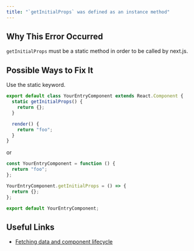 ```yaml
---
title: "`getInitialProps` was defined as an instance method"
---
```


## Why This Error Occurred

`getInitialProps` must be a static method in order to be called by next.js.

## Possible Ways to Fix It

Use the static keyword.

```js filename="pages/example.js"
export default class YourEntryComponent extends React.Component {
  static getInitialProps() {
    return {};
  }

  render() {
    return "foo";
  }
}
```

or

```js filename="pages/example.js"
const YourEntryComponent = function () {
  return "foo";
};

YourEntryComponent.getInitialProps = () => {
  return {};
};

export default YourEntryComponent;
```

## Useful Links

- [Fetching data and component lifecycle](/docs/pages/api-reference/functions/get-initial-props)
